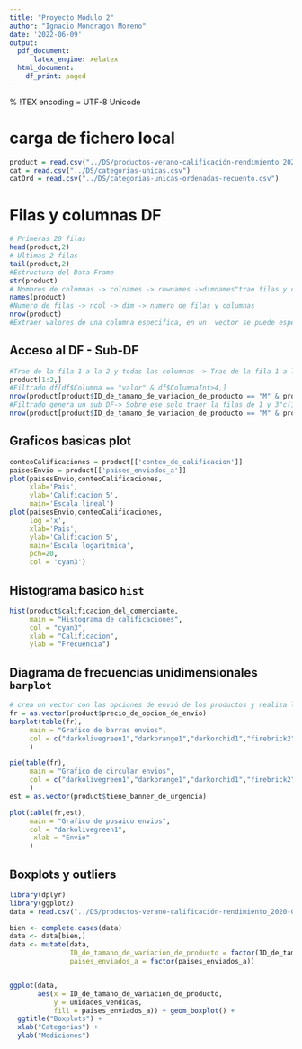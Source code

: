 ```yaml
---
title: "Proyecto Módulo 2"
author: "Ignacio Mondragon Moreno"
date: '2022-06-09'
output:
  pdf_document: 
      latex_engine: xelatex
  html_document:
    df_print: paged
---
```

% !TEX encoding = UTF-8 Unicode

# carga de fichero local

```r
product = read.csv("../DS/productos-verano-calificación-rendimiento_2020-08.csv")
cat = read.csv("../DS/categorias-unicas.csv")
catOrd = read.csv("../DS/categorias-unicas-ordenadas-recuento.csv")
```

# Filas y columnas DF
```r

# Primeras 20 filas
head(product,2) 
# Ultimas 2 filas
tail(product,2) 
#Estructura del Data Frame
str(product)
# Nombres de columnas -> colnames -> rownames ->dimnames"trae filas y columnas"
names(product)
#Numero de filas -> ncol -> dim -> numero de filas y columnas 
nrow(product)
#Extraer valores de una columna especifica, en un  vector se puede especificar el inicio y termino pr$Columna[1:10]
```

## Acceso al DF - Sub-DF

```r
#Trae de la fila 1 a la 2 y todas las columnas -> Trae de la fila 1 a la 2 y columnas de la 2 a la 4 pr[1:2,2:4]
product[1:2,]
#Filtrado df[df$Columna == "valor" & df$ColumnaInt>4,]
nrow(product[product$ID_de_tamano_de_variacion_de_producto == "M" & product$precio>4,])
#Filtrado genera un sub DF-> Sobre ese solo traer la filas de 1 y 3"c(1,3)" y columna c(2,5)
nrow(product[product$ID_de_tamano_de_variacion_de_producto == "M" & product$precio>4,][c(1,3),c(2,5)])


```

## Graficos basicas plot 

```r
conteoCalificaciones = product[['conteo_de_calificacion']]
paisesEnvio = product[['paises_enviados_a']]
plot(paisesEnvio,conteoCalificaciones,
     xlab='Pais',
     ylab='Calificacion 5', 
     main='Escala lineal')
plot(paisesEnvio,conteoCalificaciones,
     log ='x',
     xlab='Pais',
     ylab='Calificacion 5',
     main='Escala logaritmica',
     pch=20,
     col = 'cyan3')
```


## Histograma basico `hist`

```r
hist(product$calificacion_del_comerciante,
     main = "Histograma de calificaciones",
     col = "cyan3",
     xlab = "Calificacion",
     ylab = "Frecuencia")
```


## Diagrama de frecuencias unidimensionales `barplot`

```r
# crea un vector con las opciones de envió de los productos y realiza la frecuencia 
fr = as.vector(product$precio_de_opcion_de_envio)
barplot(table(fr),
     main = "Grafico de barras envios",
     col = c("darkolivegreen1","darkorange1","darkorchid1","firebrick2","gainsboro","darkseagreen1")
     )

pie(table(fr),
     main = "Grafico de circular envios",
     col = c("darkolivegreen1","darkorange1","darkorchid1","firebrick2","gainsboro","darkseagreen1")
     )
est = as.vector(product$tiene_banner_de_urgencia)

plot(table(fr,est),
     main = "Grafico de posaico envios",
     col = "darkolivegreen1",
      xlab = "Envio"
     )
```

## Boxplots y outliers
```r
library(dplyr)
library(ggplot2)
data = read.csv("../DS/productos-verano-calificación-rendimiento_2020-08.csv")

bien <- complete.cases(data)
data <- data[bien,]
data <- mutate(data, 
               ID_de_tamano_de_variacion_de_producto = factor(ID_de_tamano_de_variacion_de_producto), 
               paises_enviados_a = factor(paises_enviados_a))


ggplot(data, 
       aes(x = ID_de_tamano_de_variacion_de_producto, 
           y = unidades_vendidas, 
           fill = paises_enviados_a)) + geom_boxplot() +
  ggtitle("Boxplots") +
  xlab("Categorias") +
  ylab("Mediciones")
```




